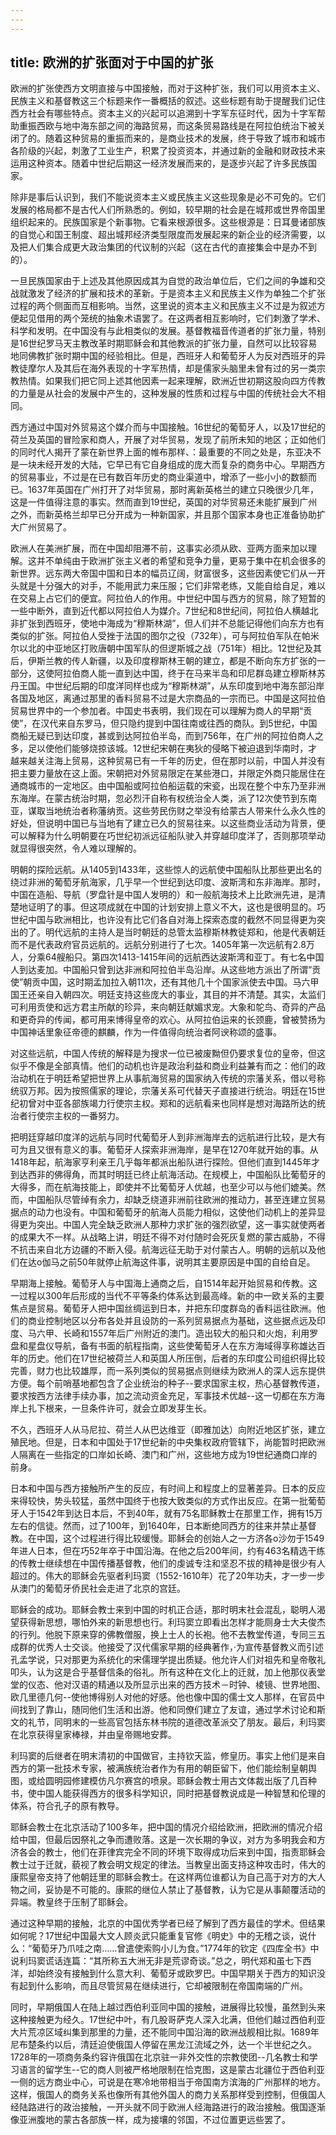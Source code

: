 ```yaml
---
---
---
```

title: 欧洲的扩张面对于中国的扩张
---



欧洲的扩张使西方文明直接与中国接触，而对于这种扩张，我们可以用资本主义、民族主义和基督教这三个标题来作一番概括的叙述。这些标题有助于提醒我们记住西方社会有哪些特点。资本主义的兴起可以追溯到十字军东征时代，因为十字军帮助重振西欧与地中海东部之间的海路贸易，而这条贸易路线是在阿拉伯统治下被关闭了的。随着这种贸易的重振而来的，是商业技术的发展，终于导致了城市和城市各阶级的兴起，刺激了工业生产，积累了投资资本，并通过新的金融和财政技术来运用这种资本。随着中世纪后期这一经济发展而来的，是逐步兴起了许多民族国家。

除非是事后认识到，我们不能说资本主义或民族主义这些现象是必不可免的。它们发展的格局都不是古代人们所熟悉的。例如，较早期的社会是在城邦或世界帝国里组织起来的。民族国家是个新事物。它看来根源很多。这些根源是：日耳曼诸部族的自觉心和国王制度、超出城邦经济类型限度而发展起来的新企业的经济需要，以及把人们集合成更大政治集团的代议制的兴起（这在古代的直接集会中是办不到的）。

一旦民族国家由于上述及其他原因成其为自觉的政治单位后，它们之间的争雄和交战就激发了经济的扩展和技术的革新。于是资本主义和民族主义作为单独二个扩张过程的两个侧面而互相影响。当然，这里说的资本主义和民族主义不过是为叙述方便起见借用的两个笼统的抽象术语罢了。在这两者相互影响时，它们刺激了学术、科学和发明。在中国没有与此相类似的发展。基督教福音传道者的扩张力量，特别是16世纪罗马天主教改革时期耶稣会和其他教派的扩张力量，自然可以比较容易地同佛教扩张时期中国的经验相比。但是，西班牙人和葡萄牙人为反对西班牙的异教徒摩尔人及其后在海外表现的十字军热情，却是儒家头脑里未曾有过的另一类宗教热情。如果我们把它同上述其他因素一起来理解，欧洲近世初期这股向四方传教的力量是从社会的发展中产生的，这种发展的性质和过程与中国的传统社会大不相同。

西方通过中国对外贸易这个媒介而与中国接触。16世纪的葡萄牙人，以及17世纪的荷兰及英国的冒险家和商人，开展了对华贸易，发现了前所未知的地区；正如他们的同时代人揭开了蒙在新世界上面的帷布那样、：最重要的不同之处是，东亚决不是一块未经开发的大陆，它早已有它自身组成的庞大而复杂的商务中心。早期西方的贸易事业，不过是在已有数百年历史的商业渠道中，增添了一些小小的数额而已。1637年英国在广州打开了对华贸易，那时离新英格兰的建立只晚很少几年，这是一件值得注意的事实。然而直到19世纪，英国的对华贸易还未能扩展到广州之外，而新英格兰却早已分开成为一种新国家，并且那个国家本身也正准备协助扩大广州贸易了。

欧洲人在美洲扩展，而在中国却阻滞不前，这事实必须从欧、亚两方面来加以理解。这并不单纯由于欧洲扩张主义者的希望和竞争力量，更易于集中在机会很多的新世界。远东两大帝国中国和日本的幅员辽阔，财富很多，这些因素使它们从一开头就是十分强大的对手，不能用武力来压服；它们非常老练，又能自给自足，难以在交易上占它们的便宜。阿拉伯人的作用。中世纪中国与西方的贸易，除了短暂的一些中断外，直到近代都以阿拉伯人为媒介。7世纪和8世纪间，阿拉伯人横越北非扩张到西班牙，使地中海成为“穆斯林湖”，但人们并不总能记得他们向东方也有类似的扩张。阿拉伯人受挫于法国的图尔之役（732年），可与阿拉伯军队在帕米尔以北的中亚地区打败唐朝中国军队的但逻斯城之战（751年）相比。12世纪及其后，伊斯兰教的传人新疆，以及印度穆斯林王朝的建立，都是不断向东方扩张的一部分，这使阿拉伯商人能一直到达中国，终于在马来半岛和印尼群岛建立穆斯林苏丹王国。中世纪后期的印度洋同样也成为“穆斯林湖”，从东印度到地中海东部沿岸各国及地区，离通过那里的香料贸易不过是大宗商品的一宗而已。中国是这阿拉伯贸易世界中的一个参加者。中国史书表明，我们现在可以理解为商人的早期“贡使”，在汉代来自东罗马，但只隐约提到中国往南或往西的商队。到5世纪，中国商船无疑已到达印度，甚或到达阿拉伯半岛，而到756年，在广州的阿拉伯商人之多，足以使他们能够烧掠该城。12世纪宋朝在夷狄的侵略下被迫退到华南时，才越来越关注海上贸易，这种贸易已有一千年的历史，但在那时以前，中国人并没有把主要力量放在这上面。宋朝把对外贸易限定在某些港口，并限定外商只能居住在通商城市的一定地区。由中国船或阿拉伯船运载的宋瓷，出现在整个中东乃至非洲东海岸。在蒙古统治时期，忽必烈汗自称有权统治全人类，派了12次使节到东南亚，谋取当地统治者称藩纳贡。这些劳民伤财之举没有给蒙古人带来什么永久性的好处，但说明中国已与当地有了建立已久的贸易往来。以这些商业活动为背景，便可以解释为什么明朝要在巧世纪初派远征船队驶入并穿越印度洋了，否则那项举动就显得很突然，令人难以理解的。

明朝的探险远航。从1405到1433年，这些惊人的远航使中国船队比那些更出名的绕过非洲的葡萄牙航海家，几乎早一个世纪到达印度、波斯湾和东非海岸。那时，中国在造船、导航（罗盘针是中国人发明的）和一般航海技术上比欧洲先进，是清楚地证明了的事。但这项成就在中国的计划安排上意义不大，这也是很明显的。巧世纪中国与欧洲相比，也许没有比它们各自对海上探索态度的截然不同显得更为突出的了。明代远航的主持人是当时朝廷的总管太监穆斯林教徒郑和，他是代表朝廷而不是代表政府官员远航的。远航分别进行了七次。1405年第一次远航有2.8万人，分乘64艘船只。第四次1413-1415年间的远航西达波斯湾和亚丁。有七名中国人到达麦加。中国船只曾到达非洲和阿拉伯半岛沿岸。从这些地方派出了所谓“贡使”朝贡中国，这时期孟加拉入朝11次，还有其他几十个国家派使去中国。马六甲国王还亲自入朝四次。明廷支持这些庞大的事业，其目的并不清楚。其实，太监们可利用贡使和远方君主所献的珍异，来向朝廷献媚求宠。大象和鸵鸟、奇异的产品和更奇异的传闻，都可用来博得皇帝的欢心。从阿拉伯运来的长颈鹿，曾被赞扬为中国神话里象征帝德的麒麟，作为一件值得向统治者阿谀称颂的盛事。

对这些远航，中国人传统的解释是为搜求一位已被废黝但仍要求复位的皇帝，但这似乎不像是全部真情。他们的动机也许是政治利益和商业利益兼有而之：他们的政治动机在于明廷希望把世界上从事航海贸易的国家纳入传统的宗藩关系，借以号称统驭万邦。因为按照儒家的理论，宗藩关系可代替天子直接进行统治。明廷在15世纪初曾对中亚各部族竭力行使宗主权。郑和的远航看来也同样是想对海路所达的统治者行使宗主权的一番努力。

把明廷穿越印度洋的远航与同时代葡萄牙人到非洲海岸去的远航进行比较，是大有可为且又很有意义的事。葡萄牙人探索非洲海岸，是早在1270年就开始的事。从1418年起，航海家亨利亲王几乎每年都派出船队进行探险。但他们直到1445年才到达西非的佛得角，而其时明廷已终止航海活动。在规模上，中国船队比葡萄牙的大得多，而在航海技能上，即使并不比葡萄牙人优越，也至少可以与他们媲美。然而，中国船队尽管绰有余力，却缺乏绕道非洲前往欧洲的推动力，甚至连建立贸易据点的动力也没有。中国和葡萄牙的航海人员能力相似，这使他们动机上的差异显得更为突出。中国人完全缺乏欧洲人那种力求扩张的强烈欲望，这一事实就使两者的成果大不一样。从战略上讲，明廷不得不对付随时会死灰复燃的蒙古威胁，不得不抗击来自北方边疆的不断入侵。航海远征无助于对付蒙古人。明朝的远航以及他们在达o伽马之前50年就停止航海这件事，说明其主要原因是中国的自给自足。

早期海上接触。葡萄牙人与中国海上通商之后，自1514年起开始贸易和传教。这一过程以300年后形成的当代不平等条约体系达到最高峰。新的中一欧关系的主要焦点是贸易。葡萄牙人把中国丝绸运到日本，并把东印度群岛的香料运往欧洲。他们的商业控制地区以分布各处并且设防的一系列贸易据点为基础，这些据点远及印度、马六甲、长崎和1557年后广州附近的澳门。造出较大的船只和火炮，利用罗盘和星盘仪导航，备有书面的航程指南，这些使葡萄牙人在东方海域得享称雄达百年的历史。他们在17世纪被荷兰人和英国人所压倒，后者的东印度公司组织得比较完善，财力也比较雄厚，而一系列类似的贸易据点则继续为欧洲人的深人远东提供方便。每个前哨基地都包含了企业统治的种子--要求国家主权，热心基督教传道，要求按西方法律手续办事，加之流动资金充足，军事技术优越--这一切都在东方海岸上扎下根来，一旦条件许可，就会立即发芽生长。

不久，西班牙人从马尼拉、荷兰人从巴达维亚（即雅加达）向附近地区扩张，建立殖民地。但是，日本和中国处于17世纪新的中央集权政府管辖下，尚能暂时把欧洲人隔离在一些指定的口岸如长崎、澳门和广州，这些地方成为19世纪通商口岸的前身。

日本和中国与西方接触所产生的反应，有时间上和程度上的显著差异。日本的反应来得较快，势头较猛，虽然中国终于也按大致类似的方式作出反应。在第一批葡萄牙人于1542年到达日本后，不到40年，就有75名耶稣教士在那里工作，拥有15万左右的信徒。然而，过了100年，到1640年，日本断绝同西方的往来并禁止基督教。在中国，这个过程进行得比较缓慢。耶稣会的创始人之一方济各o沙勿于1549年进人日本，但在巧52年卒于中国沿海。在他之后200年间，约有463名精选干练的传教士继续想在中国传播基督教，他们的虔诚专注和坚忍不拔的精神是很少有人超过的。伟大的耶稣会先驱者利玛窦（1552-1610年）花了20年功夫，才一步一步从澳门的葡萄牙侨民社会走进了北京的宫廷。

耶稣会的成功。耶稣会教士来到中国的时机正合适，那时明末社会混乱，聪明人渴望获得新思想，哪怕外来的新思想也行。利玛窦立即看出怎样才能厕身士大夫俊杰的行列。他脱下原来穿的佛教僧服，换上士人的长袍。他不去教堂传道，专同三五成群的优秀人士交谈。他接受了汉代儒家早期的经典著作，·为宣传基督教义而引述孔孟学说，只对那更为系统化的宋儒理学提出质疑。他允许人们对祖先和皇帝敬礼叩头，认为这是合乎基督信条的俗礼。所有这种在文化上的迁就，加上他那仪表堂堂的仪态、他对汉语的精通以及所显示出来的西方技术－时钟、棱镜、世界地图、欧几里德几何--使他博得别人对他的好感。他也像中国的儒士文人那样，在官员中间找到了靠山，随同他们生活和出游。他和同僚们建立了友谊，通过学术讨论和斯文的礼节，同明末的一些高官包括东林书院的道德改革派交了朋友。最后，利玛窦在北京获得皇家棒禄，并由皇帝赐地安葬。

利玛窦的后继者在明末清初的中国做官，主持钦天监，修皇历。事实上他们是来自西方的第一批技术专家，被满族统治者作为有用的朝臣留下，他们能绘制皇朝舆图，或给圆明园修建模仿凡尔赛宫的喷泉。耶稣会教士用古文体裁出版了几百种书，使中国人能获得西方的很多科学知识，同时把基督教说成是一种智慧和伦理的体系，符合孔子的原有教导。

耶稣会教士在北京活动了100多年，把中国的情况介绍给欧洲，把欧洲的情况介绍给中国，但最后因祭礼之争而遭败落。这是一次长期的争议，对方为多明我会和方济各会的教士，他们在菲律宾完全不同的环境下取得成功后来到中国，指责耶稣会教士过于迁就，藐视了教会明文规定的律法。当教皇出面支持这种攻击时，伟大的康熙皇帝支持了他朝廷里的耶稣会教士。在这样两位谁都认为自己高于对方的大人物之间，妥协是不可能的。康熙的继位人禁止了基督教，认为它是从事颠覆活动的异端。教皇终于压制了耶稣会。

通过这种早期的接触，北京的中国优秀学者已经了解到了西方最佳的学术。但结果如何呢？17世纪中国最大文人顾炎武只能重复官修《明史》中的无稽之谈，说什么：“葡萄牙乃爪哇之南……曾遣使索购小儿为食。”1774年的钦定《四库全书》中说利玛窦谎话连篇：“其所称五大洲无非是荒谬奇谈。”总之，明代郑和虽七下西洋，却始终没有接触到什么意大利、葡萄牙或欧罗巴。中国早期关于西方的知识没有起到什么影响，而且尽管贸易在继续进行，它却被限制在帝国南端的广州。

同时，早期俄国人在陆上越过西伯利亚同中国的接触，进展得比较慢，虽然到头来这种接触更为经久。17世纪中叶，有几股哥萨克人深入北满，但他们越过西伯利亚大片荒凉区域纠集到那里的力量，还不能同中国沿海的欧洲战舰相比拟。1689年尼布楚条约以后，清廷迫使俄国人停留在黑龙江流域之外，达一个半世纪之久。1728年的一项商务条约容许俄国在北京驻一非外交性的宗教使团--几名教士和学习语言的留学生--它的商人则被严格地限制在恰克图，这是蒙古北疆位于西伯利亚一侧的远方商业中心，可说是在寒冷地带相当于帝国南方滨海的广州那样的地方。这样，俄国人的商务关系也像所有其他外国人的商力关系那样受到控制，但俄国人经陆路进行的政治接触，一开头就不同于欧洲人经海路进行的政治接触。俄国逐渐像亚洲腹地的蒙古各部族一样，成为接壤的邻国，不过位置更远些罢了。